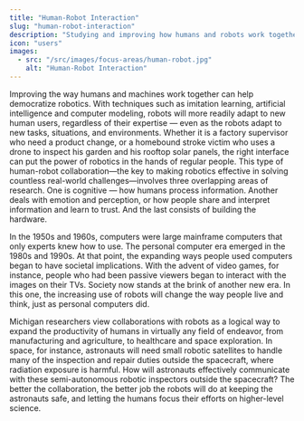 ```yaml
---
title: "Human-Robot Interaction"
slug: "human-robot-interaction"
description: "Studying and improving how humans and robots work together"
icon: "users"
images: 
  - src: "/src/images/focus-areas/human-robot.jpg"
    alt: "Human-Robot Interaction"
---
```


Improving the way humans and machines work together can help democratize robotics. With techniques such as imitation learning, artificial intelligence and computer modeling, robots will more readily adapt to new human users, regardless of their expertise — even as the robots adapt to new tasks, situations, and environments. Whether it is a factory supervisor who need a product change, or a homebound stroke victim who uses a drone to inspect his garden and his rooftop solar panels, the right interface can put the power of robotics in the hands of regular people.
<VideoRight 
  url="https://youtu.be/PoKcRtDmKJw"
  caption="A look into research in Cortical Neural Prosthetics Lab."
/>
This type of human-robot collaboration—the key to making robotics effective in solving countless real-world challenges—involves three overlapping areas of research. One is cognitive — how humans process information. Another deals with emotion and perception, or how people share and interpret information and learn to trust. And the last consists of building the hardware.

In the 1950s and 1960s, computers were large mainframe computers that only experts knew how to use. The personal computer era emerged in the 1980s and 1990s. At that point, the expanding ways people used computers began to have societal implications. With the advent of video games, for instance, people who had been passive viewers began to interact with the images on their TVs. Society now stands at the brink of another new era. In this one, the increasing use of robots will change the way people live and think, just as personal computers did.

Michigan researchers view collaborations with robots as a logical way to expand the productivity of humans in virtually any field of endeavor, from manufacturing and agriculture, to healthcare and space exploration. In space, for instance, astronauts will need small robotic satellites to handle many of the inspection and repair duties outside the spacecraft, where radiation exposure is harmful. How will astronauts effectively communicate with these semi-autonomous robotic inspectors outside the spacecraft? The better the collaboration, the better job the robots will do at keeping the astronauts safe, and letting the humans focus their efforts on higher-level science.